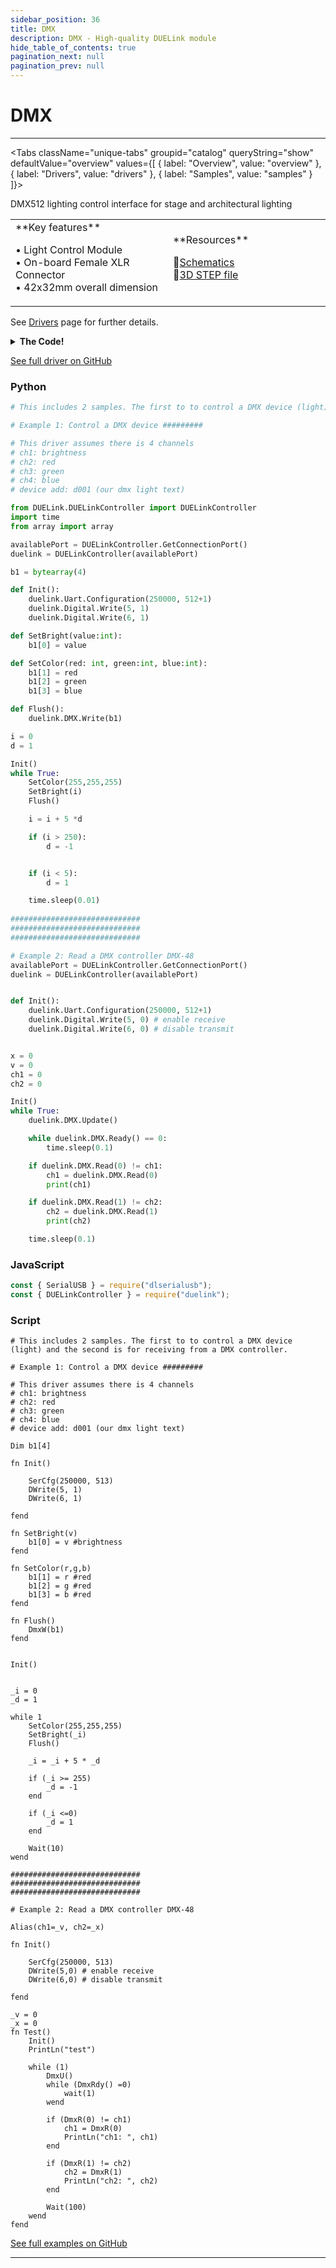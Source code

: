 ```yaml
---
sidebar_position: 36
title: DMX
description: DMX - High-quality DUELink module
hide_table_of_contents: true
pagination_next: null
pagination_prev: null
---
```



# DMX

<ImageSection 
  product="cmdmx-b"
  tagline="High-quality DUELink module"
/>

---

<Tabs className="unique-tabs" groupid="catalog" queryString="show" defaultValue="overview"
  values={[
    {
        label: "Overview",
        value: "overview"
    },
    {
        label: "Drivers",
        value: "drivers"
    },
    {
        label: "Samples",
        value: "samples"
    }
]}>

<TabItem value="overview">

DMX512 lighting control interface for stage and architectural lighting

<table><td width='50%'>
**Key features**

• Light Control Module<br/>
• On-board Female XLR Connector<br/>
• 42x32mm overall dimension<br/>

</td><td width='50%'>
**Resources**
 
📄[Schematics](/sch/gdl-cmdmx-b.pdf)<br/>
🔩[3D STEP file](/3d/gdl-cmdmx-b.step)<br/>
</td></table>

</TabItem>

<TabItem value="drivers">

See [Drivers](/docs/engine/drivers) page for further details.

<details>
<summary><strong>The Code!</strong></summary>

**DMX Driver**

```batch
##### DMX Driver #####

# No need for a driver!
# Use standard library DMX API.

####################

```

</details>

[See full driver on GitHub](https://github.com/ghi-electronics/duelink-website/tree/main/static/code/drivers)

</TabItem>

<TabItem value="samples">

### Python

```python
# This includes 2 samples. The first to to control a DMX device (light) and the second is for receiving from a DMX controller.

# Example 1: Control a DMX device #########

# This driver assumes there is 4 channels
# ch1: brightness
# ch2: red
# ch3: green
# ch4: blue
# device add: d001 (our dmx light text)

from DUELink.DUELinkController import DUELinkController
import time
from array import array

availablePort = DUELinkController.GetConnectionPort()
duelink = DUELinkController(availablePort)

b1 = bytearray(4)

def Init():
    duelink.Uart.Configuration(250000, 512+1)
    duelink.Digital.Write(5, 1)
    duelink.Digital.Write(6, 1)

def SetBright(value:int):
    b1[0] = value

def SetColor(red: int, green:int, blue:int):
    b1[1] = red
    b1[2] = green
    b1[3] = blue

def Flush():
    duelink.DMX.Write(b1)

i = 0
d = 1

Init()
while True:
    SetColor(255,255,255)
    SetBright(i)
    Flush()

    i = i + 5 *d

    if (i > 250):
        d = -1


    if (i < 5):
        d = 1

    time.sleep(0.01)
    
#############################
#############################
#############################

# Example 2: Read a DMX controller DMX-48
availablePort = DUELinkController.GetConnectionPort()
duelink = DUELinkController(availablePort)


def Init():
    duelink.Uart.Configuration(250000, 512+1)
    duelink.Digital.Write(5, 0) # enable receive
    duelink.Digital.Write(6, 0) # disable transmit


x = 0
v = 0
ch1 = 0
ch2 = 0

Init()
while True:
    duelink.DMX.Update()

    while duelink.DMX.Ready() == 0:
        time.sleep(0.1)    

    if duelink.DMX.Read(0) != ch1: 
        ch1 = duelink.DMX.Read(0)
        print(ch1)

    if duelink.DMX.Read(1) != ch2:
        ch2 = duelink.DMX.Read(1)
        print(ch2)

    time.sleep(0.1)
```

### JavaScript

```javascript
const { SerialUSB } = require("dlserialusb");
const { DUELinkController } = require("duelink");
```

### Script

```batch
# This includes 2 samples. The first to to control a DMX device (light) and the second is for receiving from a DMX controller.

# Example 1: Control a DMX device #########

# This driver assumes there is 4 channels
# ch1: brightness
# ch2: red
# ch3: green
# ch4: blue
# device add: d001 (our dmx light text)

Dim b1[4]

fn Init()

    SerCfg(250000, 513)
    DWrite(5, 1)
    DWrite(6, 1)

fend

fn SetBright(v)
    b1[0] = v #brightness
fend

fn SetColor(r,g,b)
    b1[1] = r #red
    b1[2] = g #red
    b1[3] = b #red
fend

fn Flush()
    DmxW(b1)
fend


Init()


_i = 0
_d = 1

while 1
    SetColor(255,255,255)
    SetBright(_i)
    Flush()
    
    _i = _i + 5 * _d
    
    if (_i >= 255)
        _d = -1
    end
    
    if (_i <=0)
        _d = 1
    end
    
    Wait(10) 
wend

#############################
#############################
#############################

# Example 2: Read a DMX controller DMX-48

Alias(ch1=_v, ch2=_x)

fn Init()

    SerCfg(250000, 513)
    DWrite(5,0) # enable receive
    DWrite(6,0) # disable transmit
    
fend

_v = 0
_x = 0
fn Test()
    Init()
    PrintLn("test")

    while (1)
        DmxU()
        while (DmxRdy() =0)
            wait(1)
        wend
        
        if (DmxR(0) != ch1)
            ch1 = DmxR(0)
            PrintLn("ch1: ", ch1)
        end
        
        if (DmxR(1) != ch2)
            ch2 = DmxR(1)
            PrintLn("ch2: ", ch2)
        end
            
        Wait(100)
    wend
fend 
```

[See full examples on GitHub](https://github.com/ghi-electronics/duelink-website/tree/main/static/code/samples)

</TabItem>

</Tabs>

---

<OrderSection
    product="DUELink DMX"
    partnumber="GDL-CMDMX-B"
    price="$0.00"
/>
